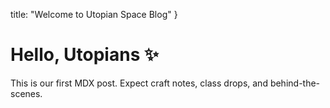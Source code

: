   title: "Welcome to Utopian Space Blog"
}

# Hello, Utopians ✨

This is our first MDX post. Expect craft notes, class drops, and behind-the-scenes.
